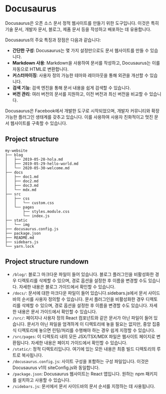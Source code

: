 # Docusaurus

Docusaurus은 오픈 소스 문서 정적 웹사이트를 만들기 위한 도구입니다. 이것은 특히 기술 문서, 개발자 문서, 블로그, 제품 문서 등을 작성하고 배포하는 데 유용합니다.

Docusaurus의 주요 특징과 장점은 다음과 같습니다:
- **간단한 구성**: Docusaurus는 몇 가지 설정만으로도 문서 웹사이트를 만들 수 있습니다.
- **Markdown 사용**: Markdown을 사용하여 문서를 작성하고, Docusaurus는 이를 자동으로 HTML로 변환합니다.
- **커스터마이징**: 사용자 정의 가능한 테마와 레이아웃을 통해 외관을 개선할 수 있습니다.
- **검색 기능**: 검색 엔진을 통해 문서 내용을 쉽게 검색할 수 있습니다.
- **버전 관리**: 여러 버전의 문서를 지원하고, 이전 버전과 최신 버전을 비교할 수 있습니다.

Docusaurus은 Facebook에서 개발한 도구로 시작되었으며, 개발자 커뮤니티와 확장 가능한 플러그인 생태계를 갖추고 있습니다. 이를 사용하여 사용자 친화적이고 멋진 문서 웹사이트를 구축할 수 있습니다.

## Project structure

```shell
my-website
├── blog
│   ├── 2019-05-28-hola.md
│   ├── 2019-05-29-hello-world.md
│   └── 2020-05-30-welcome.md
├── docs
│   ├── doc1.md
│   ├── doc2.md
│   ├── doc3.md
│   └── mdx.md
├── src
│   ├── css
│   │   └── custom.css
│   └── pages
│       ├── styles.module.css
│       └── index.js
├── static
│   └── img
├── docusaurus.config.js
├── package.json
├── README.md
├── sidebars.js
└── yarn.lock
```

## Project structure rundown

- `/blog/`: 블로그 마크다운 파일이 들어 있습니다. 블로그 플러그인을 비활성화한 경우 디렉토리를 삭제할 수 있으며, 경로 옵션을 설정한 후 이름을 변경할 수도 있습니다. 자세한 내용은 블로그 가이드에서 확인할 수 있습니다.
- `/docs/`: 문서에 대한 마크다운 파일이 들어 있습니다.sidebars.js에서 문서 사이드바의 순서를 사용자 정의할 수 있습니다. 문서 플러그인을 비활성화한 경우 디렉토리를 삭제할 수 있으며, 경로 옵션을 설정한 후 이름을 변경할 수도 있습니다. 자세한 내용은 문서 가이드에서 확인할 수 있습니다.
- `/src/`: 페이지나 사용자 정의 React 컴포넌트와 같은 문서가 아닌 파일이 들어 있습니다. 문서가 아닌 파일을 엄격하게 이 디렉토리에 놓을 필요는 없지만, 중앙 집중식 디렉토리에 놓으면 린팅/처리를 수행해야 하는 경우 쉽게 지정할 수 있습니다.
- `/src/pages`: 이 디렉토리 내의 모든 JSX/TSX/MDX 파일은 웹사이트 페이지로 변환됩니다. 자세한 내용은 페이지 가이드에서 확인할 수 있습니다.
- `/static/`: 정적 디렉토리입니다. 여기에 있는 모든 내용은 최종 빌드 디렉토리의 루트로 복사됩니다.
- `/docusaurus.config.js`: 사이트 구성을 포함하는 구성 파일입니다. 이것은 Docusaurus v1의 siteConfig.js와 동일합니다.
- `/package.json`: Docusaurus 웹사이트는 React 앱입니다. 원하는 npm 패키지를 설치하고 사용할 수 있습니다.
- `/sidebars.js`: 문서에서 문서 사이드바의 문서 순서를 지정하는 데 사용됩니다.
